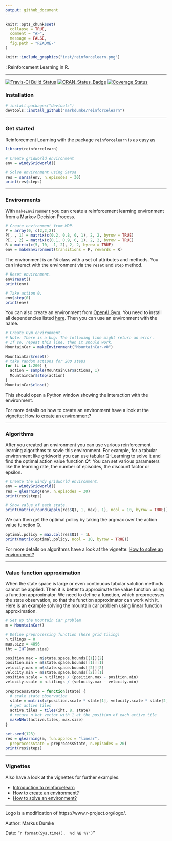 ```yaml
---
output: github_document
---
```


```r
knitr::opts_chunk$set(
  collapse = TRUE,
  comment = "#>",
  message = FALSE,
  fig.path = "README-"
)
```

```r
knitr::include_graphics("inst/reinforcelearn.png")
```
: Reinforcement Learning in R.

----

[![Travis-CI Build Status](https://travis-ci.org/markdumke/reinforcelearn.svg?branch=master)](https://travis-ci.org/markdumke/reinforcelearn)
[![CRAN_Status_Badge](http://www.r-pkg.org/badges/version/reinforcelearn)](https://cran.r-project.org/package=reinforcelearn)
[![Coverage Status](https://img.shields.io/codecov/c/github/markdumke/reinforcelearn/master.svg?maxAge=600)](https://codecov.io/github/markdumke/reinforcelearn?branch=master)

### Installation

```r
# install.packages("devtools")
devtools::install_github("markdumke/reinforcelearn")
```

----

### Get started

Reinforcement Learning with the package `reinforcelearn` is as easy as

```r
library(reinforcelearn)

# Create gridworld environment
env = windyGridworld()

# Solve environment using Sarsa
res = sarsa(env, n.episodes = 30)
print(res$steps)
```

----

### Environments

With `makeEnvironment` you can create a reinforcement learning environment from a Markov Decision Process.

```r
# Create environment from MDP.
P = array(0, c(2,2,2))
P[, , 1] = matrix(c(0.2, 0.8, 0, 1), 2, 2, byrow = TRUE)
P[, , 2] = matrix(c(0.1, 0.9, 0, 1), 2, 2, byrow = TRUE)
R = matrix(c(5, 10, -1, 2), 2, 2, byrow = TRUE)  
env = makeEnvironment(transitions = P, rewards = R)
```

The environment is an `R6` class with a set of attributes and methods.
You can interact with the environment via the `reset` and `step` method.

```r
# Reset environment.
env$reset()
print(env)

# Take action 0.
env$step(0)
print(env)
```

You can also create an environment from [OpenAI Gym](https://gym.openai.com/). You need to install all dependencies listed [here](https://github.com/openai/gym-http-api).
Then you can use an environment with the name.

```r
# Create Gym environment.
# Note: There is a bug: The following line might return an error. 
# If so, repeat this line, then it should work.
MountainCar = makeEnvironment("MountainCar-v0")

MountainCar$reset()
# take random actions for 200 steps
for (i in 1:200) {
  action = sample(MountainCar$actions, 1)
  MountainCar$step(action)
}
MountainCar$close()
```

This should open a Python window showing the interaction with the environment.

For more details on how to create an environment have a look at the vignette: [How to create an environment?](markdumke.github.io/reinforcelearn/articles/environments.html)

----

### Algorithms

After you created an environment you can use various reinforcement learning algorithms to sovle this environment. For example, for a tabular environment like  gridworld you can use tabular Q-Learning to solve it and find the optimal action value function $Q*$. You can set various parameters like the learning rate, the number of episodes, the discount factor or epsilon.

```r
# Create the windy gridworld environment.
env = windyGridworld()
res = qlearning(env, n.episodes = 30)
print(res$steps)

# Show value of each state.
print(matrix(round(apply(res$Q1, 1, max), 1), ncol = 10, byrow = TRUE))
```

We can then get the optimal policy by taking the argmax over the action value function Q.

```r
optimal.policy = max.col(res$Q1) - 1L
print(matrix(optimal.policy, ncol = 10, byrow = TRUE))
```

For more details on algorithms have a look at the vignette: [How to solve an environment?](markdumke.github.io/reinforcelearn/articles/algorithms.html)

----

### Value function approximation

When the state space is large or even continuous tabular solution methods cannot be applied. Then it is better to approximate the value function using a function approximator. We need to define a function, which preprocesses the state observation, so that the function approximator can work with it.
Here is an example solving the mountain car problem using linear function approximation. 

```r
# Set up the Mountain Car problem
m = MountainCar()

# Define preprocessing function (here grid tiling)
n.tilings = 8
max.size = 4096
iht = IHT(max.size)

position.max = m$state.space.bounds[[1]][2]
position.min = m$state.space.bounds[[1]][1]
velocity.max = m$state.space.bounds[[2]][2]
velocity.min = m$state.space.bounds[[2]][1]
position.scale = n.tilings / (position.max - position.min)
velocity.scale = n.tilings / (velocity.max - velocity.min)

preprocessState = function(state) {
  # scale state observation
  state = matrix(c(position.scale * state[1], velocity.scale * state[2]), ncol = 2)
  # get active tiles
  active.tiles = tiles(iht, 8, state)
  # return n hot vector with 1 at the position of each active tile
  makeNHot(active.tiles, max.size)
}

set.seed(123)
res = qlearning(m, fun.approx = "linear", 
  preprocessState = preprocessState, n.episodes = 20)
print(res$steps)
```

----

### Vignettes

Also have a look at the vignettes for further examples.

- [Introduction to reinforcelearn](markdumke.github.io/reinforcelearn/articles/introduction.html)
- [How to create an environment?](markdumke.github.io/reinforcelearn/articles/environments.html)
- [How to solve an environment?](markdumke.github.io/reinforcelearn/articles/algorithms.html)

----

Logo is a modification of https://www.r-project.org/logo/.

Author: Markus Dumke

Date: "`r format(Sys.time(), '%d %B %Y')`"
